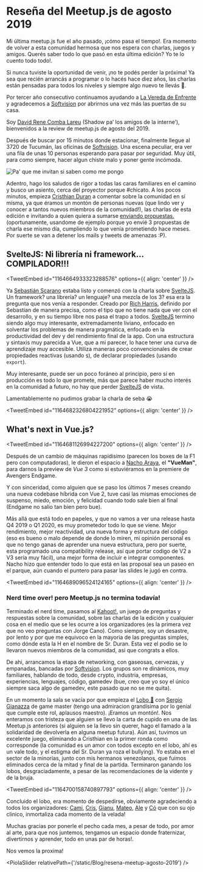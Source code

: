 

# Reseña del Meetup.js de agosto 2019

Mi última meetup.js fue el año pasado, ¡cómo pasa el tiempo!. Era momento de volver a esta comunidad hermosa que nos espera con charlas, juegos y amigos. Querés saber todo lo que pasó en esta última edición? Yo te lo cuento todo todo!.

Si nunca tuviste la oportunidad de venir, ¡no te podés perder la próxima! Ya sea que recién arrancás a programar o lo hacés hace diez años, las charlas están pensadas para todos los niveles y siempre algo nuevo te llevás 🙌.

Por tercer año consecutivo continuamos ayudando a [La Vereda de Enfrente](https://www.facebook.com/pg/vereda.d.enfrente2013) y agradecemos a [Softvision](http://www.linkedin.com/company/softvision/) por abrirnos una vez más las puertas de su casa.

Soy [David Rene Comba Lareu](https://twitter.com/shadow_of__soul) (Shadow pa’ los amigos de la interne’), bienvenidos a la review de meetup.js de agosto del 2019.

Después de buscar por 15 minutos donde estacionar, finalmente llegue al 3720 de Tucumán, las oficinas de [Softvision](http://www.linkedin.com/company/softvision/). Una escena peculiar, era ver una fila de unas 10 personas esperando para pasar por seguridad. Muy útil, para como siempre, hacer algun chiste malo y poner gente incómoda.

![Pa' que me invitan si saben como me pongo](/static/Blog/resena-meetup-agosto-2019/meme/1.jpg)

Adentro, hago los saludos de rigor a todas las caras familiares en el camino y busco un asiento, cerca del proyector porque #chicato. A los pocos minutos, empieza [Cristhian Duran](https://twitter.com/durancristhian) a comentar sobre la comunidad en sí misma, ya que éramos un montón de personas nuevas (que lindo ver y conocer a tantos nuevos miembros de la comunidad!), las charlas de esta edición e invitando a quien quiera a sumarse [enviando propuestas.](https://github.com/meetupjs-ar/charlas/issues/new) (oportunamente, usandome de ejemplo porque yo envié 3 propuestas de charla ese mismo día, cumpliendo lo que venía prometiendo hace meses. Por suerte se van a detener los mails y tweets de amenazas :P).

## SvelteJS: Ni librería ni framework... COMPILADOR!!!

<TweetEmbed id="1164664933323288576" options={{ align: 'center' }} />

Ya [Sebastián Scarano](https://github.com/opensas) estaba listo y comenzó con la charla sobre [SvelteJS](https://svelte.dev). Un framework? una librería? un lenguaje? una mezcla de los 3? esa era la pregunta que nos venía a responder. Creado por [Rich Harris](https://twitter.com/rich_harris), definido por Sebastian de manera precisa, como el tipo que no tiene nada que ver con el desarrollo, y en su tiempo libre nos pasa el trapo a todos. [SvelteJS](https://svelte.dev) termino siendo algo muy interesante, extremadamente liviano, enfocado en solventar los problemas de manera pragmática, enfocado en la productividad del dev y del rendimiento final de la app. Con una estructura y sintaxis muy parecida a Vue, que a mi parecer, lo hace tener una curva de aprendizaje muy accesible. Utiliza maneras poco convencionales de crear propiedades reactivas (usando `$`), de declarar propiedades (usando `export`).

Muy interesante, puede ser un poco foráneo al principio, pero sí en producción es todo lo que promete, más que parece haber mucho interés en la comunidad a futuro, no hay que perder [SvelteJS](https://svelte.dev) de vista.

Lamentablemente no pudimos grabar la charla de seba 😭

<TweetEmbed id="1164682326804221952" options={{ align: 'center' }} />

## What's next in Vue.js?

<TweetEmbed id="1164681126994227200" options={{ align: 'center' }} />

Después de un cambio de máquinas rapidisimo (parecen los boxes de la F1 pero con computadoras), le dieron el espacio a [Nacho Araya](https://twitter.com/ianaya89), el **"VueMan"**, para darnos la preview de _Vue 3_ como si estuviéramos en la premiere de Avengers Endgame.

Y con sinceridad, como alguien que se paso los últimos 7 meses creando una nueva codebase híbrida con Vue 2, tuve casi las mismas emociones de suspenso, miedo, emoción, y felicidad cuando todo sale bien al final (Endgame no salio tan bien pero bue).

Más allá que está todo en papeles, y que no vamos a ver una release hasta Q4 2019 o Q1 2020, es muy prometedor todo lo que se viene. Mejor rendimiento, mejor reactividad, una nueva forma y estructura del código (eso es bueno o malo depende de donde lo miren, mi opinión personal es que no tengo ganas de aprender una nueva estructura, pero por suerte, esta programado una compatibility release, así que portar codigo de V2 a V3 sería muy fácil),
una mejor forma de incluir e integrar componentes. Nacho hizo que entender todo lo que está en las proposal sea un paseo en el parque, aún cuando el puntero para pasar las slides le jugó en contra.

<YouTube videoId="Xc2UOewg8Wg" containerClassName="video-wrapper" />

<TweetEmbed id="1164689096524124165" options={{ align: 'center' }} />

### Nerd time over! pero Meetup.js no termina todavía!

Terminado el nerd time, pasamos al [Kahoot!](https://kahoot.it/), un juego de preguntas y respuestas sobre la comunidad, sobre las charlas de la edición y cualquier cosa en el medio que se les ocurre a los organizadores (es la primera vez que no veo preguntas con Jorge Cano). Como siempre, soy un desastre, por lento y por que me equivoco en la mayoria de las preguntas simples, como dónde esta la H en el nombre de Sr. Duran. Esta vez el podio se lo llevaron nuevos miembros de la comunidad, asi que congrats a ellos.

De ahi, arrancamos la etapa de networking, con gaseosas, cervezas, y empanadas, bancadas por [Softvision](http://www.linkedin.com/company/softvision/). Los grupos son re dinámicos, muy familiares, hablando de todo, desde crypto, industria, empresas, experiencias, lenguajes, código, gamedev (bue, creo que yo soy el único siempre saca algo de gamedev, este pasado que no se me quita).

En un momento la sala se vacía por que empieza el [Lobo 🐺](https://es.wikipedia.org/wiki/Los_hombres_lobo_de_Castronegro) con [Sergio Gianazza](https://twitter.com/srgianu) de game master (tengo una admiracion grandísima por lo genial que cumple este rol, aplausos maestro). ¡Eramos un montón!. Nos enteramos con tristeza que alguien se llevo la carta de cupido en una de las Meetup.js anteriores
(si alguien se la llevo sin querer, hago el llamado a la solidaridad de devolverla en alguna meetup futura). Aún así, tuvimos un excelente juego, eliminando a Cristhian en la primer ronda como corresponde (la comunidad es un amor con todos excepto en el lobo, ahí es un vale todo, y el estigma del Sr. Duran ya roza el bullying). Yo estaba en el sector de la minorías, junto con mis hermanos venezolanos, que fuimos eliminados cerca de la mitad y final de la partida. Terminaron ganando los lobos, desgraciadamente, a pesar de las recomendaciones de la vidente y de la bruja.

<TweetEmbed id="1164700158740897793" options={{ align: 'center' }} />

Concluido el lobo, era momento de despedirse, obviamente agradeciendo a todos los organizadores: [Cami](https://twitter.com/camilunghi), [Cris](https://twitter.com/DuranCristhian), [Gianu](https://twitter.com/srgianu), [Mateo](https://twitter.com/mateosilguero1), [Ale](https://twitter.com/a0viedo) y [Có](https://twitter.com/co_constanza) que con su ojo clinico, inmortaliza cada momento de la velada!

Muchas gracias por ponerle el pecho cada mes, a pesar de todo, por amor al arte, para que nos juntemos, tengamos un espacio donde fraternizar, divertirnos y aprender, todo en unas par de horas!.

Nos vemos la proxima!

<PiolaSlider relativePath={'/static/Blog/resena-meetup-agosto-2019'} />

<script async src="https://platform.twitter.com/widgets.js" charSet="utf-8" />
